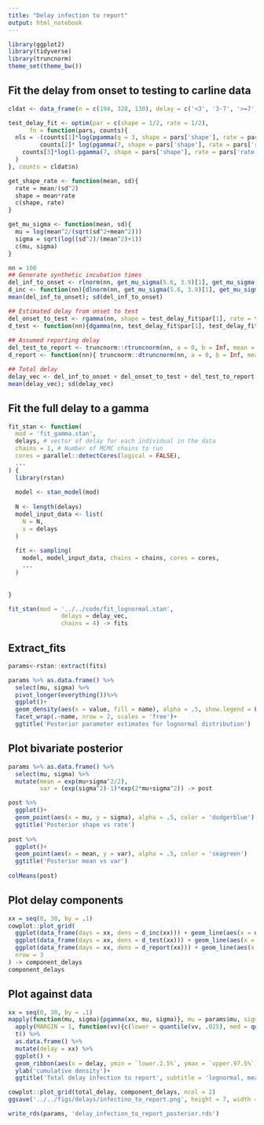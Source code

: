 ```yaml
---
title: "Delay infection to report"
output: html_notebook
---
```


```r
library(ggplot2)
library(tidyverse)
library(truncnorm)
theme_set(theme_bw())
```


## Fit the delay from onset to testing to carline data
```r
cldat <- data_frame(n = c(194, 328, 130), delay = c('<3', '3-7', '>=7'))

test_delay_fit <- optim(par = c(shape = 1/2, rate = 1/2), 
      fn = function(pars, counts){
  nls = -(counts[1]*log(pgamma(q = 3, shape = pars['shape'], rate = pars['rate'])) +
         counts[2]* log(pgamma(7, shape = pars['shape'], rate = pars['rate']) - pgamma(q = 3, shape = pars['shape'], rate = pars['rate'])) +
    counts[3]*log(1-pgamma(7, shape = pars['shape'], rate = pars['rate']))
  )
}, counts = cldat$n)

```

```r
get_shape_rate <- function(mean, sd){
  rate = mean/(sd^2)
  shape = mean*rate
  c(shape, rate)
}

get_mu_sigma <- function(mean, sd){
  mu = log(mean^2/(sqrt(sd^2+mean^2)))
  sigma = sqrt(log((sd^2)/(mean^2)+1))
  c(mu, sigma)
}

nn = 100
## Generate synthetic incubation times
del_inf_to_onset <- rlnorm(nn, get_mu_sigma(5.6, 3.9)[1], get_mu_sigma(5.6, 3.9)[2])  # From Linton et al
d_inc <- function(nn){dlnorm(nn, get_mu_sigma(5.6, 3.9)[1], get_mu_sigma(5.6, 3.9)[2])}
mean(del_inf_to_onset); sd(del_inf_to_onset)

## Estimated delay from onset to test
del_onset_to_test <- rgamma(nn, shape = test_delay_fit$par[1], rate = test_delay_fit$par[2])
d_test <- function(nn){dgamma(nn, test_delay_fit$par[1], test_delay_fit$par[2])}
  
## Assumed reporting delay
del_test_to_report <- truncnorm::rtruncnorm(nn, a = 0, b = Inf, mean = 4, sd = 2)
d_report <- function(nn){ truncnorm::dtruncnorm(nn, a = 0, b = Inf, mean = 4, sd = 2) }

## Total delay
delay_vec <- del_inf_to_onset + del_onset_to_test + del_test_to_report
mean(delay_vec); sd(delay_vec)
```



## Fit the full delay to a gamma
```r
fit_stan <- function(
  mod = 'fit_gamma.stan',
  delays, # vector of delay for each individual in the data
  chains = 1, # Number of MCMC chains to run
  cores = parallel::detectCores(logical = FALSE),
  ...
) {
  library(rstan)
  
  model <- stan_model(mod)
  
  N <- length(delays)
  model_input_data <- list(
    N = N,
    x = delays
  )
  
  fit <- sampling(
    model, model_input_data, chains = chains, cores = cores,
    ...
  )
  
  
}
```

```r
fit_stan(mod = '../../code/fit_lognormal.stan', 
               delays = delay_vec, 
               chains = 4) -> fits
```

## Extract_fits
```r
params<-rstan::extract(fits)

params %>% as.data.frame() %>%
  select(mu, sigma) %>%
  pivot_longer(everything())%>%
  ggplot()+
  geom_density(aes(x = value, fill = name), alpha = .5, show.legend = FALSE) +
  facet_wrap(.~name, nrow = 2, scales = 'free')+
  ggtitle('Posterior parameter estimates for lognormal distribution')
```

## Plot bivariate posterior
```r
params %>% as.data.frame() %>%
  select(mu, sigma) %>%
  mutate(mean = exp(mu+sigma^2/2),
         var = (exp(sigma^2)-1)*exp(2*mu+sigma^2)) -> post

post %>%
  ggplot()+
  geom_point(aes(x = mu, y = sigma), alpha = .5, color = 'dodgerblue')
  ggtitle('Posterior shape vs rate')
  
post %>%
  ggplot()+
  geom_point(aes(x = mean, y = var), alpha = .5, color = 'seagreen')
  ggtitle('Posterior mean vs var')
  
colMeans(post)
```

## Plot delay components
```r
xx = seq(0, 30, by = .1)
cowplot::plot_grid(
  ggplot(data_frame(days = xx, dens = d_inc(xx))) + geom_line(aes(x = days, y = dens)) + ggtitle('Incubation', subtitle = 'From Linton et al., 2020\nlognormal, mean 5.6, var 3.9'),
  ggplot(data_frame(days = xx, dens = d_test(xx))) + geom_line(aes(x = days, y = dens)) + ggtitle('Onset to testing', subtitle = 'Fitted to carline data\ngamma, mean 4.84, var 8.49'),
  ggplot(data_frame(days = xx, dens = d_report(xx))) + geom_line(aes(x = days, y = dens)) + ggtitle('Testing to report', subtitle = 'Assumed\ntruncated normal - min=0, mean = 4, sd = 2'),
  nrow = 3
) -> component_delays
component_delays
```

## Plot against data
```r
xx = seq(0, 30, by = .1)
mapply(function(mu, sigma){pgamma(xx, mu, sigma)}, mu = params$mu, sigma = params$sigma) %>%
  apply(MARGIN = 1, function(vv){c(lower = quantile(vv, .025), med = quantile(vv, .5), upper = quantile(vv, .975 ))}) %>%
  t() %>%
  as.data.frame() %>%
  mutate(delay = xx) %>%
  ggplot() +
  geom_ribbon(aes(x = delay, ymin = `lower.2.5%`, ymax = `upper.97.5%`), fill = 'seagreen', color = 'seagreen', alpha = .5) +
  ylab('cumulative density')+
  ggtitle('Total delay infection to report', subtitle = 'lognormal, mean 13.63, var 29.14') -> total_delay

cowplot::plot_grid(total_delay, component_delays, ncol = 2)
ggsave('../../figs/delays/infectino_to_report.png', height = 7, width = 9, dpi = 300)
```
```r
write_rds(params, 'delay_infection_to_report_posterior.rds')
```

